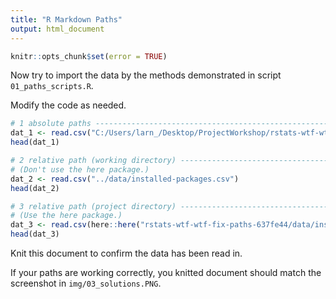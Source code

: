 ```yaml
---
title: "R Markdown Paths"
output: html_document
---
```


```r
knitr::opts_chunk$set(error = TRUE)
```


Now try to import the data by the methods demonstrated in script `01_paths_scripts.R`.

Modify the code as needed. 

```r
# 1 absolute paths -------------------------------------------------------------
dat_1 <- read.csv("C:/Users/larn_/Desktop/ProjectWorkshop/rstats-wtf-wtf-fix-paths-637fe44/data/installed-packages.csv")
head(dat_1)
```

```r
# 2 relative path (working directory) ------------------------------------------
# (Don't use the here package.)
dat_2 <- read.csv("../data/installed-packages.csv")
head(dat_2)
```


```r
# 3 relative path (project directory) ------------------------------------------
# (Use the here package.)
dat_3 <- read.csv(here::here("rstats-wtf-wtf-fix-paths-637fe44/data/installed-packages.csv"))
head(dat_3)
```

Knit this document to confirm the data has been read in.

If your paths are working correctly, you knitted document should match the screenshot
in `img/03_solutions.PNG`.

